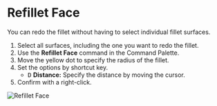 
# Refillet Face

<Reference shortcut="" command="Refillet Face" button="" />

You can redo the fillet without having to select individual fillet surfaces.

1. Select all surfaces, including the one you want to redo the fillet.
2. Use the **Refillet Face** command in the Command Palette.
3. Move the yellow dot to specify the radius of the fillet.
4. Set the options by shortcut key.
    - <kbd>D</kbd> **Distance:** Specify the distance by moving the cursor.
5. Confirm with a right-click.

![Refillet Face](/img/refillet-face.gif)



